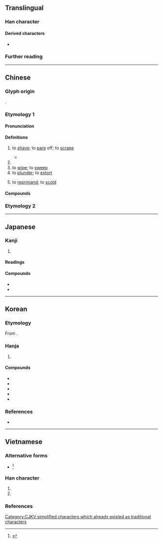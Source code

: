 {{also|颳}}
{{character info}}
==Translingual==

===Han character===
{{Han char|rn=18|rad=刀|as=06|sn=8|four=22600|canj=HRLN|ids=⿰舌刂}}

====Derived characters====
* {{l|mul|[[𠵯]], [[𢯔]], [[𣈛]], [[𠟥]], [[𮢏]]}}

===Further reading===
{{Han ref|kx=0138.290|dkj=01943|dj=0314.070|hdz=10335.030|uh=522E}}

[[Category:CJKV simplified characters which already existed as traditional characters]]

----

==Chinese==

===Glyph origin===
{{Han etym}}
{{Han compound|𠯑|刀|c1=p|c2=s|t2=knife|ls=psc}}.

===Etymology 1===
{{zh-forms|alt=𠜜,劀}}

====Pronunciation====
{{zh-pron
|m=guā
|ma=zh-guā.ogg
|dg=гуа2
|c=gwaat3
|h=pfs=koat
|j=guah4
|md=
|mn=ml:koat/koah/tp,xm:kuih/kh:koeh/tw,zz:khe/qz,twv,xm:khoe
|mn_note=koat - literary; koah - vernacular; kuih/koeh - vernacular (俗); khe/khoe - 磎 is used in the Mainland
|mn-t=guêh4/guah4/huah4
|mn-t_note=guah4 - equivalent to {{zh-l|*颳}}; huah4 - dialectal ("to sharpen")
|w=4kuaq
|mc=y
|oc=y
|cat=v
}}

====Definitions====
{{zh-hanzi}}

# to [[shave]]; to [[pare]] off; to [[scrape]]
#: {{zh-x|唔 小心 畀 啲 嘢 刮 嚫|to accidentally '''scrape''' oneself on something|C}}
#* {{zh-x|走 到 廚下，把 魚 接 在 手 內，拿 刀 刮 了 三 四 刮，拎 著 尾巴，望 滾湯 鍋 裏 一 摜。|ref=Rulin Waishi}}
# {{zh-alt-form|颳|to [[blow]]}}
# to [[wipe]]; to [[sweep]]
# to [[plunder]]; to [[extort]]
# {{lb|zh|colloquial}} to [[reprimand]]; to [[scold]]

====Compounds====
{{zh-der|刮目相看|刮臉|刮鬍子|刮痧|刮削|耳刮子|打耳刮子|刮補|搜刮}}

===Etymology 2===
{{zh-see|颳}}

{{zh-cat|Beginning}}

----

==Japanese==

===Kanji===
{{ja-kanji|grade=|rs=刀06}}

# {{rfdef|ja|sort=刀06}}

====Readings====
{{ja-readings
|on=かつ, けち
|kun=けず-る, きさ-ぐ, きさげ, こそ-ぐ, こそ-げる
}}

====Compounds====
* {{ja-r|刮%眼|かつ%がん}}
* {{ja-r|刮%目|かつ%もく}}

----

==Korean==

===Etymology===
From {{der|ko|ltc|sort=괄|-}} {{ltc-l|刮}}.

===Hanja===
{{ko-hanja-search}}
{{ko-hanja|깎다|깎을|괄}}

# {{hanja form of|괄|to [[cut]]; to [[shave]]; to [[peel]]}}

====Compounds====
{{der-top3|Compounds}}
* {{ko-l|괄목|刮目}}
* {{ko-l|괄삭|刮削}}
* {{ko-l|괄구마광|刮垢摩光}}
* {{ko-l|괄목상대|刮目相對}}
* {{ko-l|귀배괄모|龜背刮毛}}
{{der-bottom}}

===References===
* {{R:hanjadoc|773}}

----

==Vietnamese==

===Alternative forms===
* {{alter|vi|{{vi-l|𠜵|quát}}}}<ref name=bonet>{{vi-ref|Bonet (1899).}}</ref>

===Han character===
{{vi-readings|rs=刀06
|hanviet=quát-gdhn;bonet;genibrel
|phienthiet=
|nom=quát-bonet;genibrel;taberd
}}

# {{han tu form of|quát|to [[scrape]] off; to [[pare]]; to make [[thin]]}}
# {{Nom form of|quát|to [[shout]]; to [[storm#Verb|storm]]; to [[yell]]}}

===References===
<references/>